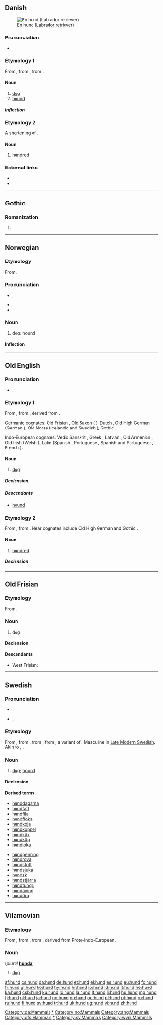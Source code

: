 {{also|Hund|hund-}}
==Danish==
[[Image:YellowLabradorLooking.jpg|thumb|En hund ([[Labrador retriever]])]]

===Pronunciation===
* {{IPA|/hun/|[hunˀ]|lang=da}}

===Etymology 1===
From {{etyl|non|da}} {{term|hundr|lang=non}}, from {{etyl|gem-pro|da}} {{recons|hundaz|lang=gem-pro}}, from {{etyl|ine-pro|da}} {{recons|ḱwṓ||dog|lang=ine-pro}}.

====Noun====
{{da-noun|en|e}}

# [[dog]]
# [[hound]]

=====Inflection=====
{{da-noun-infl|en|e}}

===Etymology 2===
A shortening of {{term|hundredkroneseddel||a hundred kroner note|lang=da}}.

====Noun====
{{da-noun|en|-}}

# {{qualifier|informal}} [[hundred]] {{gloss|a hundred kroner bill}}

===External links===
* {{pedialite|lang=da}}
* {{pedialite|Hund (flertydig)|lang=da}}

[[Category:da:Mammals]]

----

==Gothic==

===Romanization===
{{got-rom}}

# {{got-romanization of|𐌷𐌿𐌽𐌳}}

----

==Norwegian==

===Etymology===
From {{etyl|non|no}} {{term|hundr|lang=non}}.

===Pronunciation===
* {{IPA|/hʉn/|lang=no}}, {{X-SAMPA|/h}n/|lang=no}}
* {{homophones|hun|hunn|lang=no}}
* {{rhymes|ʉn|lang=no}}

===Noun===
{{no-noun}}

# [[dog]]; [[hound]]

====Inflection====
{{no-noun-infl|nb-class=m1|nn-class=m1}}

[[Category:no:Dogs|*]]
[[Category:no:Mammals]]

----

==Old English==

===Pronunciation===
* {{IPA|/hund/|lang=ang}}, {{X-SAMPA|/hund/|lang=ang}}

===Etymology 1===
From {{etyl|gem-pro|ang}} {{recons|hundaz|lang=gem-pro}}, from {{etyl|ine-pro|ang}} {{recons|ḱʷn̥tós|lang=ine-pro}}, derived from {{etyl|ine-pro|ang}} {{recons|ḱʷṓ||dog|lang=ine-pro}}.

Germanic cognates: Old Frisian {{term|hund|lang=ofs}}, Old Saxon {{term|hund|lang=osx}} ({{etyl|nds|-}} {{term|hund|lang=nds}}), Dutch {{term|hond|lang=nl}}, Old High German {{term|hunt|lang=goh}} (German {{term|Hund|lang=de}}), Old Norse {{term|hundr|lang=non}} (Icelandic {{term|hundur|lang=is}} and Swedish {{term|hund|lang=sv}}), Gothic {{term|sc=Goth|𐌷𐌿𐌽𐌳𐍃|tr=hunds|lang=got}}.

Indo-European cognates: Vedic Sanskrit {{term|sc=Deva|श्वा|lang=sa}}, Greek {{term|sc=Grek|κύων|lang=el}}, Latvian {{term|suns|lang=lv}}, Old Armenian {{term|շուն|tr=šun|lang=xcl}}, Old Irish {{term|cú|lang=sga}} (Welsh {{term|ci|lang=cy}}), Latin {{term|canis|lang=la}} (Spanish {{term|can|lang=es}}, Portuguese {{term|cão|lang=pt}}, Spanish and Portuguese: {{term|canino|lang=es}}, French {{term|chien|lang=fr}}).

====Noun====
{{ang-noun|g=m}}

# [[dog]]

=====Declension=====
{{ang-decl-noun-a-m|hund}}

=====Descendants=====
* [[hound]]

===Etymology 2===
From {{etyl|gem-pro|ang}} {{recons|hundan|lang=gem-pro}}, from {{etyl|ine-pro|ang}} {{recons|ḱm̥tóm|lang=ine-pro}}. Near cognates include Old High German {{term|hund|lang=goh}} and Gothic {{term|sc=Goth|𐌷𐌿𐌽𐌳|lang=got}}.

====Noun====
{{ang-noun|g=n}}

# [[hundred]]

=====Declension=====
{{ang-decl-noun-a-n|hund}}

[[Category:ang:Mammals]]

----

==Old Frisian==

===Etymology===
From {{etyl|gem-pro|ofs}} {{recons|hundaz|lang=gem-pro}}.

===Noun===
{{ofs-noun|m}}

# [[dog]]

====Declension====
{{ofs-decl-noun-a-m|hund}}

====Descendants====
* West Frisian: {{l|fy|hûn}}

[[Category:ofs:Mammals]]

----

==Swedish==

===Pronunciation===
* {{audio|Sv-hund.ogg|audio}}
* {{IPA|/hɵnd/|lang=sv}}, {{X-SAMPA|/h8nd/|lang=sv}}

===Etymology===
From {{etyl|gmq-osw|sv}} {{term||hunder|lang=gmq-osw}}, from {{etyl|non|sv}} {{term|hundr|lang=non}}, from {{etyl|gem-pro|sv}} {{recons|hundaz|lang=gem-pro}}, from {{etyl|ine-pro|sv}} {{recons|kʷntós|lang=ine-pro}}, a variant of {{recons|ḱwṓ||dog|lang=ine-pro}}. Masculine in [[w:Modern_Swedish#Late_Modern_Swedish|Late Modern Swedish]]. Akin to {{etyl|got|-}} {{term|𐌷𐌿𐌽𐌳𐍃|tr=hunds|sc=Goth}}, {{etyl|en|-}} {{term|hound}}.

===Noun===
{{sv-noun|g=c}}

# [[dog]]; [[hound]]

====Declension====
{{sv-noun-reg-ar}}

====Derived terms====
{{rel-top}}
* [[hunddagarna]]
* [[hundfatt]]
* [[hundfila]]
* [[hundfloka]]
* [[hundkoja]]
* [[hundkoppel]]
* [[hundkäx]]
* [[hundköp]]
* [[hundloka]]
{{rel-mid}}
* [[hundpenning]]
* [[hundrova]]
* [[hundsfott]]
* [[hundsjuka]]
* [[hundsk]]
* [[hundstjärna]]
* [[hundtunga]]
* [[hundäxing]]
* [[hundöra]]
{{rel-bottom}}

[[Category:sv:Dogs|*]]
[[Category:sv:Mammals]]

----

==Vilamovian==

===Etymology===
From {{etyl|goh|wym}} {{term|hunt|lang=goh}}, from {{etyl|gem-pro|wym}} {{recons|hundaz|lang=gem-pro}}, from {{proto|ine-pro|ḱwn̥tós|sc=IPA|lang=wym}}, derived from Proto-Indo-European {{recons|ḱwṓ||dog|lang=ine-pro}}.

===Noun===
{{wym-noun|g=m}} (''plural'' '''[[hunda]]''')

# [[dog]]

[[Category:wym:Mammals]]

[[af:hund]]
[[cs:hund]]
[[da:hund]]
[[de:hund]]
[[et:hund]]
[[el:hund]]
[[es:hund]]
[[eu:hund]]
[[fo:hund]]
[[fr:hund]]
[[gl:hund]]
[[ko:hund]]
[[hy:hund]]
[[hr:hund]]
[[io:hund]]
[[id:hund]]
[[it:hund]]
[[he:hund]]
[[ka:hund]]
[[csb:hund]]
[[ku:hund]]
[[lo:hund]]
[[la:hund]]
[[lt:hund]]
[[li:hund]]
[[hu:hund]]
[[mg:hund]]
[[fj:hund]]
[[nl:hund]]
[[ja:hund]]
[[no:hund]]
[[nn:hund]]
[[oc:hund]]
[[pl:hund]]
[[pt:hund]]
[[ro:hund]]
[[ru:hund]]
[[fi:hund]]
[[sv:hund]]
[[tr:hund]]
[[uk:hund]]
[[ug:hund]]
[[vi:hund]]
[[zh:hund]]
